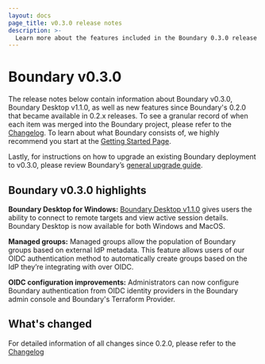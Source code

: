 ```yaml
---
layout: docs
page_title: v0.3.0 release notes
description: >-
  Learn more about the features included in the Boundary 0.3.0 release and discover what has changed.
---
```


# Boundary v0.3.0

The release notes below contain information about Boundary v0.3.0, Boundary Desktop v1.1.0, as well as new features since Boundary's 0.2.0 that became available in 0.2.x releases. To see a granular record of when each item was merged into the Boundary project, please refer to the [Changelog](https://github.com/hashicorp/boundary/blob/main/CHANGELOG.md). To learn about what Boundary consists of, we highly recommend you start at the [Getting Started Page](/boundary/docs/getting-started).

Lastly, for instructions on how to upgrade an existing Boundary deployment to v0.3.0, please review Boundary’s [general upgrade guide](/boundary/tutorials/oss-configuration/upgrade-version).

## Boundary v0.3.0 highlights

**Boundary Desktop for Windows:** [Boundary Desktop v1.1.0](https://releases.hashicorp.com/boundary-desktop/) gives users the ability to connect to remote targets and view active session details. Boundary Desktop is now available for both Windows and MacOS.

**Managed groups:** Managed groups allow the population of Boundary groups based on external IdP metadata. This feature allows users of our OIDC authentication method to automatically create groups based on the IdP they’re integrating with over OIDC.

**OIDC configuration improvements:** Administrators can now configure Boundary authentication from OIDC identity providers in the Boundary admin console and Boundary's Terraform Provider.

## What's changed

For detailed information of all changes since 0.2.0, please refer to the [Changelog](https://github.com/hashicorp/boundary/blob/main/CHANGELOG.md)
